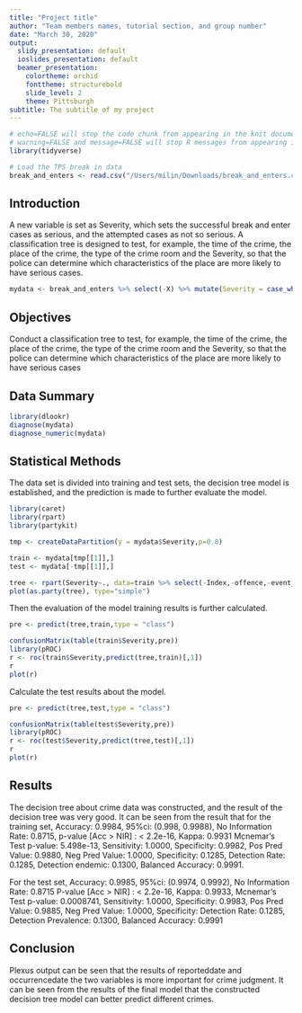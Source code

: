```yaml
---
title: "Project title"
author: "Team members names, tutorial section, and group number"
date: "March 30, 2020"
output:
  slidy_presentation: default
  ioslides_presentation: default
  beamer_presentation:
    colortheme: orchid
    fonttheme: structurebold
    slide_level: 2
    theme: Pittsburgh
subtitle: The subtitle of my project
---
```




```r
# echo=FALSE will stop the code chunk from appearing in the knit document
# warning=FALSE and message=FALSE will stop R messages from appearing in the knit document
library(tidyverse)
```


```r
# Load the TPS break in data
break_and_enters <- read.csv("/Users/milin/Downloads/break_and_enters.csv")
```


## Introduction

A new variable is set as Severity, which sets the successful break and enter cases as serious, and the attempted cases as not so serious. A classification tree is designed to test, for example, the time of the crime, the place of the crime, the type of the crime room and the Severity, so that the police can determine which characteristics of the place are more likely to have serious cases.
```r
 
mydata <- break_and_enters %>% select(-X) %>% mutate(Severity = case_when(offence!= "B&E W'Intent"~"serious",TRUE ~"n serious"))

```


## Objectives  

Conduct a classification tree to test, for example, the time of the crime, the place of the crime, the type of the crime room and the Severity, so that the police can determine which characteristics of the place are more likely to have serious cases

## Data Summary  

```r
library(dlookr)
diagnose(mydata)
diagnose_numeric(mydata)
```

## Statistical Methods


The data set is divided into training and test sets, the decision tree model is established, and the prediction is made to further evaluate the model.
```r
library(caret)
library(rpart)
library(partykit)

tmp <- createDataPartition(y = mydata$Severity,p=0.8)

train <- mydata[tmp[[1]],]
test <- mydata[-tmp[[1]],]

tree <- rpart(Severity~., data=train %>% select(-Index,-offence,-event_unique_id))
plot(as.party(tree), type="simple")
```


Then the evaluation of the model training results is further calculated.
```r
pre <- predict(tree,train,type = "class")

confusionMatrix(table(train$Severity,pre))
library(pROC)
r <- roc(train$Severity,predict(tree,train)[,1])
r
plot(r)
```


Calculate the test results about the model.
```r
pre <- predict(tree,test,type = "class")

confusionMatrix(table(test$Severity,pre))
library(pROC)
r <- roc(test$Severity,predict(tree,test)[,1])
r
plot(r)
```


## Results

The decision tree about crime data was constructed, and the result of the decision tree was very good. It can be seen from the result that for the training set, Accuracy: 0.9984, 95%ci: (0.998, 0.9988), No Information Rate: 0.8715, p-value [Acc > NIR] : < 2.2e-16, Kappa: 0.9931
Mcnemar's Test p-value: 5.498e-13, Sensitivity: 1.0000, Specificity: 0.9982, Pos Pred Value: 0.9880, Neg Pred Value: 1.0000, Specificity: 0.1285, Detection Rate: 0.1285, Detection endemic: 0.1300, Balanced Accuracy: 0.9991.
 
For the test set, Accuracy: 0.9985, 95%ci: (0.9974, 0.9992), No Information Rate: 0.8715
P-value [Acc > NIR] : < 2.2e-16, Kappa: 0.9933, Mcnemar's Test p-value: 0.0008741, Sensitivity: 1.0000, Specificity: 0.9983, Pos Pred Value: 0.9885, Neg Pred Value: 1.0000, Specificity: Detection Rate: 0.1285, Detection Prevalence: 0.1300, Balanced Accuracy: 0.9991       

## Conclusion


Plexus output can be seen that the results of reporteddate and occurrencedate the two variables is more important for crime judgment.
It can be seen from the results of the final model that the constructed decision tree model can better predict different crimes.

 
